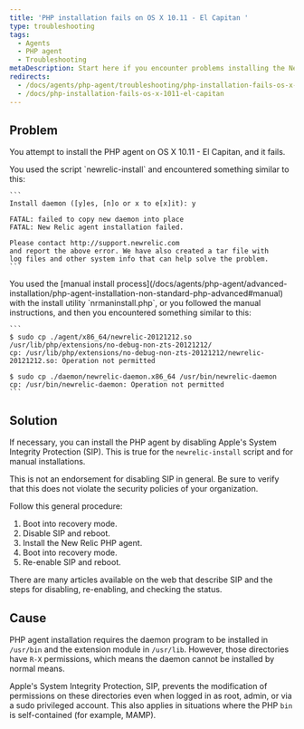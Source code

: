 ```yaml
---
title: 'PHP installation fails on OS X 10.11 - El Capitan '
type: troubleshooting
tags:
  - Agents
  - PHP agent
  - Troubleshooting
metaDescription: Start here if you encounter problems installing the New Relic agent for PHP on OS X v10.11 - El Capitan.
redirects:
  - /docs/agents/php-agent/troubleshooting/php-installation-fails-os-x-1011-el-capitan
  - /docs/php-installation-fails-os-x-1011-el-capitan
---
```


## Problem

You attempt to install the PHP agent on OS X 10.11 - El Capitan, and it fails.

<CollapserGroup>
  <Collapser title="Failure with the install script">
    You used the script `newrelic-install` and encountered something similar to this:

    ```
    Install daemon ([y]es, [n]o or x to e[x]it): y

    FATAL: failed to copy new daemon into place
    FATAL: New Relic agent installation failed.

    Please contact http://support.newrelic.com
    and report the above error. We have also created a tar file with
    log files and other system info that can help solve the problem.
    ```
  </Collapser>

  <Collapser title="Failure with the manual install process">
    You used the [manual install process](/docs/agents/php-agent/advanced-installation/php-agent-installation-non-standard-php-advanced#manual) with the install utility `nrmaninstall.php`, or you followed the manual instructions, and then you encountered something similar to this:

    ```
    $ sudo cp ./agent/x86_64/newrelic-20121212.so /usr/lib/php/extensions/no-debug-non-zts-20121212/
    cp: /usr/lib/php/extensions/no-debug-non-zts-20121212/newrelic-20121212.so: Operation not permitted

    $ sudo cp ./daemon/newrelic-daemon.x86_64 /usr/bin/newrelic-daemon
    cp: /usr/bin/newrelic-daemon: Operation not permitted
    ```
  </Collapser>
</CollapserGroup>

## Solution

If necessary, you can install the PHP agent by disabling Apple's System Integrity Protection (SIP). This is true for the `newrelic-install` script and for manual installations.

<Callout variant="caution">
  This is not an endorsement for disabling SIP in general. Be sure to verify that this does not violate the security policies of your organization.
</Callout>

Follow this general procedure:

1. Boot into recovery mode.
2. Disable SIP and reboot.
3. Install the New Relic PHP agent.
4. Boot into recovery mode.
5. Re-enable SIP and reboot.

There are many articles available on the web that describe SIP and the steps for disabling, re-enabling, and checking the status.

## Cause

PHP agent installation requires the daemon program to be installed in `/usr/bin` and the extension module in `/usr/lib`. However, those directories have `R-X` permissions, which means the daemon cannot be installed by normal means.

Apple's System Integrity Protection, SIP, prevents the modification of permissions on these directories even when logged in as root, admin, or via a sudo privileged account. This also applies in situations where the PHP `bin` is self-contained (for example, MAMP).